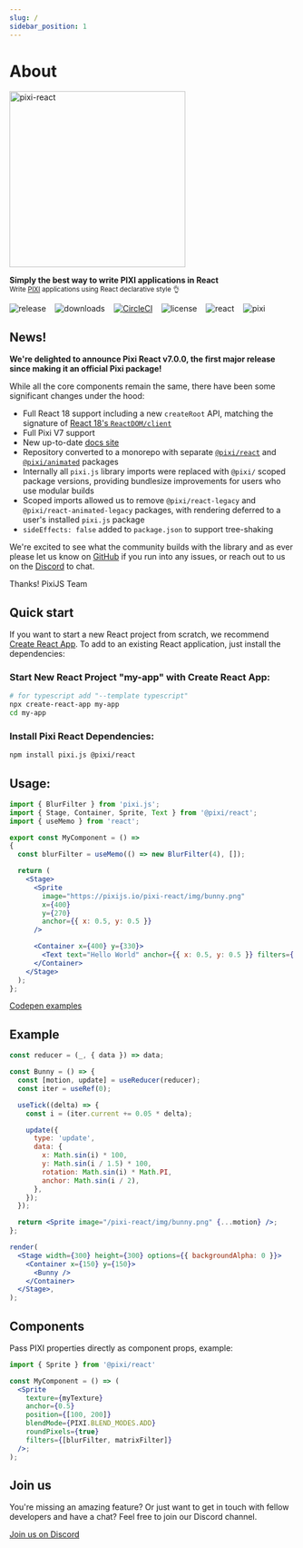 ```yaml
---
slug: /
sidebar_position: 1
---
```


# About

<p>
  <h1 align="center" hidden>
    Pixi React
  </h1>
  <img
    src="/pixi-react/img/pixi-react-rainbow.png"
    alt="pixi-react"
    width="310"
  />
</p>

<p>
  <strong>Simply the best way to write PIXI applications in React</strong>
  <br />
  <sub>
    Write <a href="http://www.pixijs.com/">PIXI</a> applications using React
    declarative style 👌
  </sub>
</p>

![release](https://img.shields.io/github/v/release/pixijs/pixi-react) &nbsp;&nbsp; ![downloads](https://img.shields.io/npm/dm/@pixi/react) &nbsp;&nbsp; [![CircleCI](https://img.shields.io/circleci/project/github/pixijs/pixi-react/master.svg)](https://circleci.com/gh/pixijs/pixi-react) &nbsp;&nbsp; ![license](https://img.shields.io/badge/license-MIT-green.svg) &nbsp;&nbsp; ![react](https://img.shields.io/badge/react-latest-ff69b4.svg) &nbsp;&nbsp; ![pixi](https://img.shields.io/badge/pixi-v6+-ff69b4.svg)

## News!

**We're delighted to announce Pixi React v7.0.0, the first major release since making it an official Pixi package!**

While all the core components remain the same, there have been some significant changes under the hood:

* Full React 18 support including a new `createRoot` API, matching the signature of [React 18's `ReactDOM/client`](https://reactjs.org/blog/2022/03/08/react-18-upgrade-guide.html#updates-to-client-rendering-apis)
* Full Pixi V7 support
* New up-to-date [docs site](https://pixijs.io/pixi-react/)
* Repository converted to a monorepo with separate [`@pixi/react`](https://www.npmjs.com/package/@pixi/react) and [`@pixi/animated`](https://www.npmjs.com/package/@pixi/react-animated) packages
* Internally all `pixi.js` library imports were replaced with `@pixi/` scoped package versions, providing bundlesize improvements for users who use modular builds
* Scoped imports allowed us to remove `@pixi/react-legacy` and `@pixi/react-animated-legacy` packages, with rendering deferred to a user's installed `pixi.js` package
* `sideEffects: false` added to `package.json` to support tree-shaking

We're excited to see what the community builds with the library and as ever please let us know on [GitHub](https://github.com/pixijs/pixi-react/issues) if you run into any issues, or reach out to us on the [Discord](https://discord.gg/zqbXQAADuM) to chat.

Thanks!
PixiJS Team

## Quick start

If you want to start a new React project from scratch, we recommend [Create React App](https://github.com/facebook/create-react-app).
To add to an existing React application, just install the dependencies:

### Start New React Project "my-app" with Create React App:
```bash
# for typescript add "--template typescript"
npx create-react-app my-app
cd my-app
```

### Install Pixi React Dependencies:
```bash
npm install pixi.js @pixi/react
```

## Usage:
```jsx
import { BlurFilter } from 'pixi.js';
import { Stage, Container, Sprite, Text } from '@pixi/react';
import { useMemo } from 'react';

export const MyComponent = () =>
{
  const blurFilter = useMemo(() => new BlurFilter(4), []);

  return (
    <Stage>
      <Sprite
        image="https://pixijs.io/pixi-react/img/bunny.png"
        x={400}
        y={270}
        anchor={{ x: 0.5, y: 0.5 }}
      />

      <Container x={400} y={330}>
        <Text text="Hello World" anchor={{ x: 0.5, y: 0.5 }} filters={[blurFilter]} />
      </Container>
    </Stage>
  );
};
```

[Codepen examples](https://codepen.io/collection/XPpGdb/)

## Example

```jsx live noInline
const reducer = (_, { data }) => data;

const Bunny = () => {
  const [motion, update] = useReducer(reducer);
  const iter = useRef(0);

  useTick((delta) => {
    const i = (iter.current += 0.05 * delta);

    update({
      type: 'update',
      data: {
        x: Math.sin(i) * 100,
        y: Math.sin(i / 1.5) * 100,
        rotation: Math.sin(i) * Math.PI,
        anchor: Math.sin(i / 2),
      },
    });
  });

  return <Sprite image="/pixi-react/img/bunny.png" {...motion} />;
};

render(
  <Stage width={300} height={300} options={{ backgroundAlpha: 0 }}>
    <Container x={150} y={150}>
      <Bunny />
    </Container>
  </Stage>,
);
```

## Components

Pass PIXI properties directly as component props, example:

```jsx
import { Sprite } from '@pixi/react'

const MyComponent = () => (
  <Sprite
    texture={myTexture}
    anchor={0.5}
    position={[100, 200]}
    blendMode={PIXI.BLEND_MODES.ADD}
    roundPixels={true}
    filters={[blurFilter, matrixFilter]}
  />;
);
```

## Join us

You're missing an amazing feature? Or just want to get in touch with fellow developers
and have a chat? Feel free to join our Discord channel.

[Join us on Discord](https://discord.gg/zqbXQAADuM)
